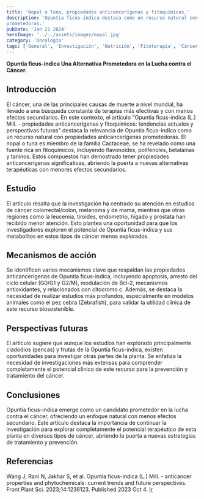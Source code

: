 ```yaml
---
title: 'Nopal o Tuna, propiedades anticancerígenas y fitoquímicas.'
description: 'Opuntia ficus-indica destaca como un recurso natural con propiedades anticancerígenas
prometedoras.'
pubDate: 'Jan 21 2024'
heroImage: '../../assets/images/nopal.jpg'
category: 'Oncología'
tags: ['General', 'Investigación', 'Nutrición', 'Fitoterapia', 'Cáncer', 'Fitomedicina']
---
```


**Opuntia ficus-indica Una Alternativa Prometedora en la Lucha contra el Cáncer.**

## Introducción 
El cáncer, una de las principales causas de muerte a nivel mundial, ha llevado a una búsqueda
constante de terapias más efectivas y con menos efectos secundarios. En este contexto, el artículo
"Opuntia ficus-indica (L.) Mill. - propiedades anticancerígenas y fitoquímicos: tendencias actuales
y perspectivas futuras" destaca la relevancia de Opuntia ficus-indica como un recurso natural
con propiedades anticancerígenas prometedoras.
El nopal o tuna es miembro de la familia Cactaceae, se ha revelado como una fuente rica
en fitoquímicos, incluyendo flavonoides, polifenoles, betalaínas y taninos. Estos compuestos
han demostrado tener propiedades anticancerígenas significativas, abriendo la puerta a nuevas
alternativas terapéuticas con menores efectos secundarios.

## Estudio
El artículo resalta que la investigación ha centrado su atención en estudios de cáncer
colorrectal/colon, melanoma y de mama, mientras que otras regiones como la leucemia,
tiroides, endometrio, hígado y próstata han recibido menor atención. Esto plantea una
oportunidad para que los investigadores exploren el potencial de Opuntia ficus-indica
y sus metabolitos en estos tipos de cáncer menos explorados.

## Mecanismos de acción
Se identifican varios mecanismos clave que respaldan las propiedades anticancerígenas
de Opuntia ficus-indica, incluyendo apoptosis, arresto del ciclo celular (G0/G1 y G2/M),
modulación de Bcl-2, mecanismos antioxidantes, y relacionados con citocromo c.
Además, se destaca la necesidad de realizar estudios más profundos, especialmente
en modelos animales como el pez cebra (Zebrafish), para validar la utilidad clínica
de este recurso biosostenible.

## Perspectivas futuras
El artículo sugiere que aunque los estudios han explorado principalmente cladodios (pencas)
y frutas de la Opuntia ficus-indica, existen oportunidades para investigar otras partes de la
planta. Se enfatiza la necesidad de investigaciones más extensas para comprender completamente
el potencial clínico de este recurso para la prevención y tratamiento del cáncer.

## Conclusiones
Opuntia ficus-indica emerge como un candidato prometedor en la lucha contra el cáncer, ofreciendo
un enfoque natural con menos efectos secundario. Este artículo destaca la importancia de continuar
la investigación para explorar completamente el potencial terapéutico de esta planta en diversos
tipos de cáncer, abriendo la puerta a nuevas estrategias de tratamiento y prevención.

## Referencias
Wang J, Rani N, Jakhar S, et al. Opuntia ficus-indica (L.) Mill. - anticancer properties and
phytochemicals: current trends and future perspectives. Front Plant Sci. 2023;14:1236123.
Published 2023 Oct 4.
<a href="https://www.ncbi.nlm.nih.gov/pmc/articles/PMC10582960/" target="_blank">Ir</a>


